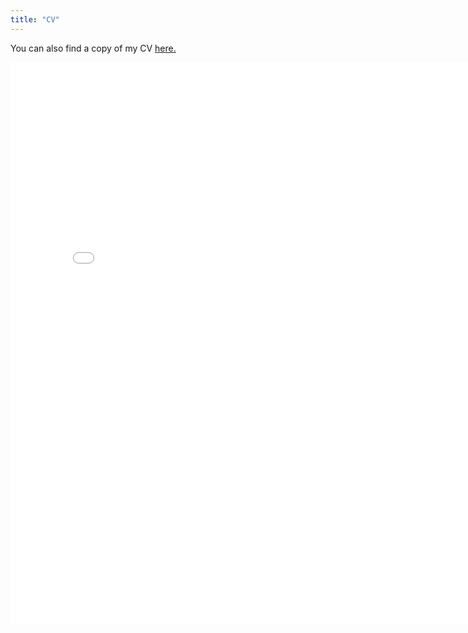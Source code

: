 ```yaml
---
title: "CV"
---
```


You can also find a copy of my CV [here.](files/Rossiter-CV.pdf)


<iframe src="files/Rossiter-CV.pdf" style="width:800px; height:900px;" frameborder="0"></iframe>

